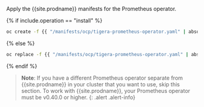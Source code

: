 Apply the {{site.prodname}} manifests for the Prometheus operator.

{% if include.operation == "install" %}
```bash
oc create -f {{ "/manifests/ocp/tigera-prometheus-operator.yaml" | absolute_url }}
```
{% else %}
```bash
oc replace -f {{ "/manifests/ocp/tigera-prometheus-operator.yaml" | absolute_url }}
```
{% endif %}

> **Note**: If you have a different Prometheus operator separate from {{site.prodname}} in your cluster that you want to use, skip this section. To work with {{site.prodname}}, your Prometheus operator must be v0.40.0 or higher.
{: .alert .alert-info}

